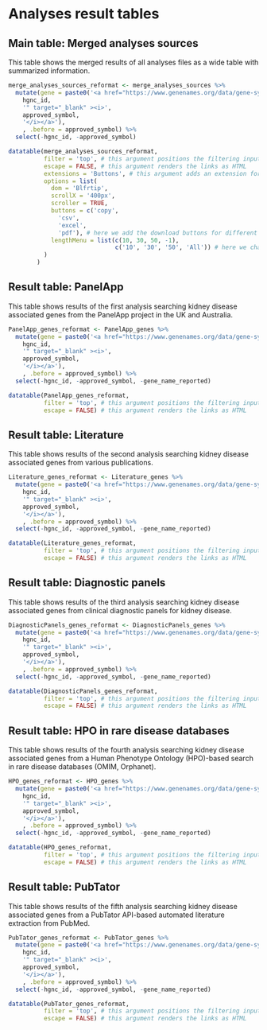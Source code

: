 # Analyses result tables {#analyses-tables}

<!-- TODO: add links to all tables (e.h. to OMIM, PubMed, PanelApp etc.) -->

## Main table: Merged analyses sources

This table shows the merged results of all analyses files as a wide table with summarized information.

```r
merge_analyses_sources_reformat <- merge_analyses_sources %>%
  mutate(gene = paste0('<a href="https://www.genenames.org/data/gene-symbol-report/#!/hgnc_id/HGNC:',
    hgnc_id,
    '" target="_blank" ><i>',
    approved_symbol,
    '</i></a>'),
    , .before = approved_symbol) %>%
  select(-hgnc_id, -approved_symbol)

datatable(merge_analyses_sources_reformat,
          filter = 'top', # this argument positions the filtering input at the top of the table
          escape = FALSE, # this argument renders the links as HTML
          extensions = 'Buttons', # this argument adds an extension for download buttons
          options = list(
            dom = 'Blfrtip',
            scrollX = '400px',
            scroller = TRUE,
            buttons = c('copy',
              'csv',
              'excel',
              'pdf'), # here we add the download buttons for different formats
            lengthMenu = list(c(10, 30, 50, -1), 
                              c('10', '30', '50', 'All')) # here we change the selection options
          )
        )
```

## Result table: PanelApp

This table shows results of the first analysis searching kidney disease associated genes from the PanelApp project in the UK and Australia.

```r
PanelApp_genes_reformat <- PanelApp_genes %>%
  mutate(gene = paste0('<a href="https://www.genenames.org/data/gene-symbol-report/#!/hgnc_id/HGNC:',
    hgnc_id,
    '" target="_blank" ><i>',
    approved_symbol,
    '</i></a>'),
    , .before = approved_symbol) %>%
  select(-hgnc_id, -approved_symbol, -gene_name_reported)

datatable(PanelApp_genes_reformat,
          filter = 'top', # this argument positions the filtering input at the top of the table
          escape = FALSE) # this argument renders the links as HTML
```

## Result table: Literature

This table shows results of the second analysis searching kidney disease associated genes from various publications.

```r
Literature_genes_reformat <- Literature_genes %>%
  mutate(gene = paste0('<a href="https://www.genenames.org/data/gene-symbol-report/#!/hgnc_id/HGNC:',
    hgnc_id,
    '" target="_blank" ><i>',
    approved_symbol,
    '</i></a>'),
    , .before = approved_symbol) %>%
  select(-hgnc_id, -approved_symbol, -gene_name_reported)

datatable(Literature_genes_reformat,
          filter = 'top', # this argument positions the filtering input at the top of the table
          escape = FALSE) # this argument renders the links as HTML
```

## Result table: Diagnostic panels

This table shows results of the third analysis searching kidney disease associated genes from clinical diagnostic panels for kidney disease.

```r
DiagnosticPanels_genes_reformat <- DiagnosticPanels_genes %>%
  mutate(gene = paste0('<a href="https://www.genenames.org/data/gene-symbol-report/#!/hgnc_id/HGNC:',
    hgnc_id,
    '" target="_blank" ><i>',
    approved_symbol,
    '</i></a>'),
    , .before = approved_symbol) %>%
  select(-hgnc_id, -approved_symbol, -gene_name_reported)

datatable(DiagnosticPanels_genes_reformat,
          filter = 'top', # this argument positions the filtering input at the top of the table
          escape = FALSE) # this argument renders the links as HTML
```

## Result table: HPO in rare disease databases

This table shows results of the fourth analysis searching kidney disease associated genes from a Human Phenotype Ontology (HPO)-based search in rare disease databases (OMIM, Orphanet).

```r
HPO_genes_reformat <- HPO_genes %>%
  mutate(gene = paste0('<a href="https://www.genenames.org/data/gene-symbol-report/#!/hgnc_id/HGNC:',
    hgnc_id,
    '" target="_blank" ><i>',
    approved_symbol,
    '</i></a>'),
    , .before = approved_symbol) %>%
  select(-hgnc_id, -approved_symbol, -gene_name_reported)

datatable(HPO_genes_reformat,
          filter = 'top', # this argument positions the filtering input at the top of the table
          escape = FALSE) # this argument renders the links as HTML
```

## Result table: PubTator

This table shows results of the fifth analysis searching kidney disease associated genes from a PubTator API-based automated literature extraction from PubMed.

```r
PubTator_genes_reformat <- PubTator_genes %>%
  mutate(gene = paste0('<a href="https://www.genenames.org/data/gene-symbol-report/#!/hgnc_id/HGNC:',
    hgnc_id,
    '" target="_blank" ><i>',
    approved_symbol,
    '</i></a>'),
    , .before = approved_symbol) %>%
  select(-hgnc_id, -approved_symbol, -gene_name_reported)

datatable(PubTator_genes_reformat,
          filter = 'top', # this argument positions the filtering input at the top of the table
          escape = FALSE) # this argument renders the links as HTML
```
